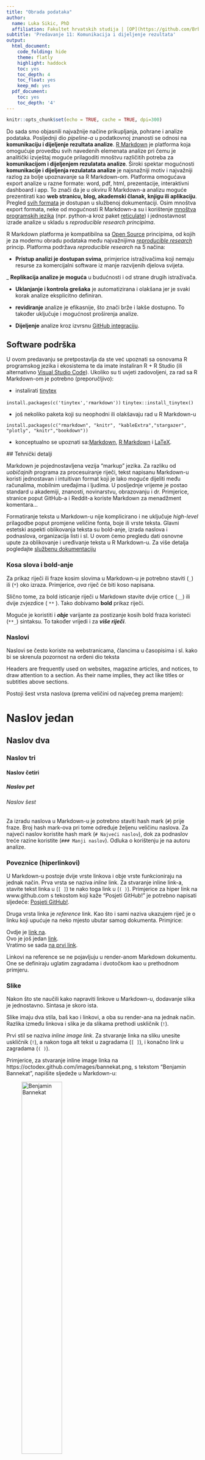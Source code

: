 ```yaml
---
title: "Obrada podataka"
author:
  name: Luka Sikic, PhD
  affiliation: Fakultet hrvatskih studija | [OP](https://github.com/BrbanMiro/Obrada-podataka)
subtitle: 'Predavanje 11: Komunikacija i dijeljenje rezultata'
output:
  html_document:
    code_folding: hide
    theme: flatly
    highlight: haddock
    toc: yes
    toc_depth: 4
    toc_float: yes
    keep_md: yes
  pdf_document:
    toc: yes
    toc_depth: '4'
---
```


```r
knitr::opts_chunk$set(echo = TRUE, cache = TRUE, dpi=300)
```

Do sada smo objasnili najvažnije načine prikupljanja, pohrane i analize podataka. Posljednji dio *pipeline-a* u podatkovnoj znanosti se odnosi na **komunikaciju i dijeljenje rezultata analize**. [R Markdown](https://vimeo.com/178485416) je platforma koja omogućuje provedbu svih navedenih elemenata analize pri čemu je analitički izvještaj moguće prilagoditi mnoštvu različitih potreba za **komunikacijom i dijeljenjem rezulatata analize**. Široki spektar mogućnosti **komunikacije i dijeljenja rezulatata analize** je najsnažniji motiv i najvažniji razlog za bolje upoznavanje sa R Markdown-om. Platforma omogućava export analize u razne formate: word, pdf, html, prezentacije, interaktivni dashboard i app. To znači da je u okviru R Markdown-a analizu moguće prezentirati kao **web stranicu, blog, akademski članak, knjigu ili aplikaciju**. Pregled [svih formata](https://rmarkdown.rstudio.com/lesson-9.html) je dostupan u službenoj dokumentaciji. Osim mnoštva export formata, neke od mogućnosti R Markdown-a su i korištenje [mnoštva programskih jezika](https://rmarkdown.rstudio.com/lesson-5.html) (npr. python-a kroz paket [reticulate](https://rstudio.github.io/reticulate/)) i jednostavnost izrade analize u skladu s *reproducible research principima*.

R Markdown platforma je kompatibilna sa [Open Source](https://medium.com/cracking-the-data-science-interview/a-friendly-introduction-to-open-source-data-science-for-business-leaders-778a69f452e9) principima, od kojih je za modernu obradu podataka među najvažnijima [*reproducible research*](https://rstudio-pubs-static.s3.amazonaws.com/21454_f3a90d90a7eb41359103564b73c7b0c2.html) princip. Platforma podržava *reproducible research* na 5 načina:

- **Pristup analizi je dostupan svima**, primjerice istraživačima koji nemaju resurse za komercijalni software iz manje razvijenih djelova svijeta.

_ **Replikacija analize je moguća** u budućnosti i od strane drugih istraživača.

- **Uklanjanje i kontrola grešaka** je automatizirana i olakšana jer je svaki korak analize eksplicitno definiran.

- **revidiranje** analize je efikasnije, što znači brže i lakše dostupno. To također uključuje i mogućnost proširenja analize.

- **Dijeljenje** analize kroz izvrsnu [GitHub integraciju](https://resources.github.com/whitepapers/github-and-rstudio/).


## Software podrška

U ovom predavanju se pretpostavlja da ste već upoznati sa osnovama R programskog jezika i ekosistema te da imate instaliran R + R Studio (ili alternativno [Visual Studio Code](https://code.visualstudio.com/)). Ukoliko su ti uvjeti zadovoljeni, za rad sa R Markdown-om je potrebno (preporučljivo):  

- instalirati [tinytex](https://yihui.name/tinytex/)

`install.packages(c('tinytex','rmarkdown'))`
`tinytex::install_tinytex()`

- još nekoliko paketa koji su neophodni ili olakšavaju rad u R Markdown-u

`install.packages(c("rmarkdown", "knitr", "kableExtra","stargazer", "plotly", "knitr","bookdown"))`

- konceptualno se upoznati sa:[Markdown](https://en.wikipedia.org/wiki/Markdown), [R Markdown](https://rmarkdown.rstudio.com/lesson-1.html) i [LaTeX](https://en.wikipedia.org/wiki/LaTeX).


 ## Tehnički detalji

Markdown je pojednostavljena vezija "markup" jezika. Za razliku od *uobičajnih* programa za procesuiranje riječi, tekst napisanu Markdown-u koristi jednostavan i intuitivan format koji je lako moguće dijeliti među računalima, mobilnim uređajima i ljudima. U posljednje vrijeme je postao standard u akademiji, znanosti, novinarstvu, obrazovanju i dr. Primjerice, stranice poput GitHub-a i Reddit-a koriste Markdown za menadžment komentara...

Formatiranje teksta u Markdown-u nije komplicirano i ne uključuje *high-level* prilagodbe poput promjene veličine fonta, boje ili vrste teksta. Glavni estetski aspekti oblikovanja teksta su bold-anje, izrada naslova i podnaslova, organizacija listi i sl. U ovom ćemo pregledu dati osnovne upute za oblikovanje i uređivanje teksta u R Markdown-u. Za više detalja pogledajte [službenu dokumentaciju](https://www.markdowntutorial.com/)

### Kosa slova i bold-anje 

Za prikaz riječi ili fraze kosim slovima u Markdown-u je potrebno staviti (`_`) ili (`*`) oko izraza. Primjerice, *ova* riječ će biti koso napisana.

Slično tome, za bold isticanje riječi u Markdown stavite dvije crtice (`__`) ili dvije zvjezdice ( `**` ). Tako dobivamo **bold** prikaz riječi.

Moguće je koristiti i **_obje_** varijante za postizanje kosih bold fraza koristeći (`**_`) sintaksu. To također vrijedi i za  **_više riječi_**.


### Naslovi

Naslovi se često koriste na webstranicama, člancima u časopisima i sl. kako bi se skrenula pozornost na orđeni dio teksta

Headers are frequently used on websites, magazine articles, and notices, to draw attention to a section. As their name implies, they act like titles or subtitles above sections.

Postoji šest vrsta naslova (prema veličini od najvećeg prema manjem):

# Naslov jedan
## Naslov dva
### Naslov tri
#### Naslov četiri
##### Naslov pet
###### Naslov šest

Za izradu naslova u Markdown-u je potrebno staviti hash mark (`#`) prije fraze. Broj hash mark-ova pri tome određuje željenu veličinu naslova. Za najveći naslov koristite hash mark (`# Najveći naslov`), dok za podnaslov treće razine koristite (`### Manji naslov`). Odluka o korištenju je na autoru analize.

### Poveznice (hiperlinkovi) 

U Markdown-u postoje dvije vrste linkova i obje vrste funkcioniraju na jednak način. Prva vrsta se naziva _inline_ link. Za stvaranje inline link-a, stavite tekst linka u (`[ ]`) te nako toga link u (`( )`). Primjerice za hiper link na www.github.com s tekostom koji kaže "Posjeti GitHub!" je potrebno napisati sljedeće: [Posjeti GitHub!](https://github.com/).

Druga vrsta linka je _reference_ link. Kao što i sami naziva ukazujem riječ je o linku koji upućuje na neko mjesto ubutar samog dokumenta. Primjrice:

Ovdje je [link na ][drugo mjesto].  
Ovo je još jedan [link][na drugi link].  
Vratimo se sada [na prvi link][drugo mjesto].  

[drugo mjesto]: https://github.com/
[na drugi link]: https://www.google.com/

Linkovi na reference se ne pojavljuju u render-anom Markdown dokumentu. One se definiraju uglatim zagradama i dvotočkom kao u prethodnom primjeru.

### Slike

Nakon što ste naučili kako napraviti linkove u Markdown-u, dodavanje slika je jednostavno. Sintasa je skoro ista.

Slike imaju dva stila, baš kao i linkovi, a oba su render-ana na jednak način. Razlika između linkova i slika je da slikama prethodi uskličnik (`!`).

Prvi stil se naziva _inline image link_. Za stvaranje linka na sliku unesite uskličnik (`!`), a nakon toga alt tekst u zagradama (`[ ]`), i konačno link u zagradama (`( )`). 

Primjerice, za stvaranje inline image linka na https://octodex.github.com/images/bannekat.png, s tekstom "Benjamin Bannekat", napišite sljedeže u Markdown-u: 

![Benjamin Bannekat](https://octodex.github.com/images/bannekat.png){ width=50% }


Iako _ne morate_ dodati tekst, često će to doprinijeti estetskoj dimenziji i čitljivosti. Slika iz primjera je velika pa je zbog toga skalirana pomoću sintakse`{ width=50% }` .

Za _reference image_, napravite isto kao kod reference link-a. Procedura izgleda ovako:

Prva referenca je  "Prvi otac", i povezuje na http://octodex.github.com/images/founding-father.jpg; druga slika povezuje na http://octodex.github.com/images/foundingfather_v2.png.


![Prvi otac][Prvi otac]

![Drugi prvi otac][Drugi otac]

[Prvi otac]: http://octodex.github.com/images/founding-father.jpg { width=50% }

[Drugi otac]:http://octodex.github.com/images/foundingfather_v2.png { width=50% }

### Liste

Postoje dvije vrste listi: poredane and ne-poredane, odnosno liste s brojevima i bez brojeva. 

Za izradu ne-poredane liste, dodajte zvjezdicu (`*`) ispred svakog elementa. Svaki element mora biti u svom redu. Primjerice, za listu kupnji u dućanu:

* Mlijeko
* Jaja
* Brašno
* Maslac

Poredana lista ima brojeve umjesto zvjezdica. Na primjer:

1. Razbijte jaja u posudu.
2. Utočite mlijeko u postudu.
3. Dodajte brašno i maslac.
4. Sve promješajte!

Vrlo jednostavno, zar ne?!.

## knitr

`knitr` je R paket koji se koristi za  _statistical literate programming_, što omogućuje integraciju koda i teksta u jednostavne dokumente. Podržava`R Markdown`, `R LaTex`, i `R HTML` kao dokumentacijske jezike, i može export-ati `markdown`, `PDF` i `HTML` dokumente.

Sjajna stvar u `R Markdown` sa `knitr` je što finalni dokument neće biti render-an ukoliko postoje error-i u kodu. To znantno olakšava kontrolu grešaka pri procesu `knitting-a`  `.Rmd` fajla-e.

Provjerite da li ste instalirali zadnju verziju `knitr` paketa: `install.packages("knitr")`.

## rmarkdown

Dokumenti poput ovog koji sadržavaju R code i markdown su `R Markdown` file-i. `rmarkdown` je R paket koji olakšava korištenje `R Markdown` kroz `knitr` i neke dodatne alate. Za više detalja o `R Markdown` formatu i  `rmarkdown` paketu pogledajte <http://rmarkdown.rstudio.com>.

Kada pokrente `render` iz `rmarkdown` paketa (klikom na **Knit** izbornik), `.Rmd` file-a se šalje u `knitr`, koji izvršava sav kod i stvara (`.md`) dokument koji sadržava tekst i output koda.

Markdown file-a je generirana kroz `knitr` koji je procesuiran kroz pandoc, sustav zaslužan za stvaranje završnog formata. Prikaz ovih koraka je na donjoj slici:

![](http://rmarkdown.rstudio.com/lesson-images/RMarkdownFlow.png)

### Ugrađivanje koda

Kada kliknete **Knit** na izborniku, dokument koji uključuje tekst i output na osnovi koda iz R "code chunks" će se generirati. **Uvijek** je cilj vidjeti kod i output, a izostavljanje koda iz `.Rmd` file-a će smanjiti kvalitetu finalnog izvještaja. Za vježbu pokušajte napraviti `.html` izvještaj sami.

#### Chunk-ovi koda

Postoje tri načina za stvaranje code chunk-ova:  

1. Unesite `` ```{r} `` za inicijaciju code chunk-a ` ``` ` i za kraj  
2. Koristite prečicu na tipkovnici **Ctrl + Alt + I** (OS X: **Cmd + Option + I**)  
3. Kliknite **Add Chunk** na tool bar izborniku


Pogledajmo primjer s ugrađenim podatkovnim skupom `pressure`, koji sadžrava podatke o pritisku pare na planetu Mercury kao funkciju temperature. R code chunk možete ugraditi na sljedeći način:

```r
head(pressure)
summary(pressure)
```

Primjetite da su i kod i output prikazani na finalnom dokumentu!

### Grafikoni



### Izračuni u tekstu (*inline txt computations*)

Output je moguće "ugraditi" u sredinu rečenice. Primjerice, generirajmo dva slučajna broja, x i y:

```r
x <- rnorm(1)
y <- rnorm(1)
```

...i ugradimo njihove vrijednosti u tekst:

Sada možemo napisati x = `r x` dok je y = `r y`.

### Jednadžbe

Ako ste upoznati sa latex jezikom, korištenje jednadžbi je vrlo jednostavno. Koristi se jednaka sintaksa!.Primjer _inline_ jednadžbe izgleda ovako: $A = \pi*r^{2}$. jednadžnu je moguće i centrirati na ovakav način:

\begin{equation}
\mathbb{E}[Y] = \beta_0 + \beta_1x
\end{equation}

### `cache` opcija

Svi code chunks moraju biti re-izračunati svaki put kada re-knit-amo file. Ako vaš dokument sadrži kodove koji se dugo procesuiraju, razmislite o korištenju `cache = TRUE` opcije koja pohranjuje i load-a cache-ane rezultate nakon prvog knit-anja. Na taj način možete uštedidi dosta vremena. Ova je opcija dostupna na *chunk-by-chunk* osnovi. Valja naglasiti da opcija ima smisla samo ako  se radi o neizmjenjenim code chunk-ovima (nakon prvog knit-anja). U slučaju da se podatci ili kod promijeni, potrebno je ponovno *izvrtiti* kod kako bi se rezultati prilagodili.

### Ekstrakcija R koda

Kod `knitr` je moguće koristiti `purl()` kako bi se *izvadio* sav R s ciljem pohranjivanja u `.R` file. To će zanemariti sav tekst izvan code chunk-ova. Sljedeći kod će *izvući* cijeli kod izovog dokumenta  u `intro-to-rmarkdown.R` skriptu  u trenutnom radnom direktoriju.

```r
library(knitr)
purl("intro-to-rmarkdown.Rmd", documentation = 0)
```


### Sažetak

![](https://sachsmc.github.io/knit-git-markr-guide/knitr/img/knitr-workflow.png)

### Dodatne funkcionalnosti

R Markdown može render-ati PDF, beamer prezentacije, HTML prezentacije, iosides, slidy i reveal.js. U R Markdown-u je također moguće napisati cijeli akademski članak. Iz njega možete napraviti webstranice i različite interaktivne dokumente poput aplikacija i dashboard-ova.













Način integracije R Markdown-a u statistički kurikulum [k](https://dukespace.lib.duke.edu/dspace/bitstream/handle/10161/8374/Baumer_R%20Markdown-Integrating%20a%20Reproducible%20Analysis%20Tool%20into%20Introductory%20Statistics.pdf?sequence=1) 



R Markdown u [lingvistici](https://yongfu.name/ling-rmd/index.pdf) 



[big data u sociologiji](https://www.annualreviews.org/doi/10.1146/annurev-soc-060116-053457)



[ds in soc](https://towardsdatascience.com/getting-started-in-machine-learning-data-science-a-guide-for-social-scientists-d4cdd6332eb0)


[intergiraj ovo](https://resources.github.com/whitepapers/github-and-rstudio/)


